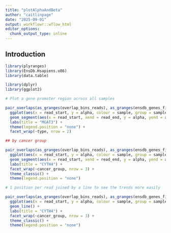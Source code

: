 ```yaml
---
title: "plotAlphaAndBeta"
author: "caitlinpage"
date: "2025-09-01"
output: workflowr::wflow_html
editor_options:
  chunk_output_type: inline
---
```


## Introduction

```r
library(plyranges)
library(EnsDb.Hsapiens.v86)
library(data.table)

library(dplyr)
library(ggplot2)
```


```r

# Plot a gene promoter region across all samples

pair_overlaps(as_granges(overlap_bins_reads), as_granges(ensdb_genes_filt_prom)) %>% data.frame() %>% dplyr::filter(gene_name == "MGAT3") %>%
  ggplot(aes(x = read_start, y = alpha, colour = sample, group = sample)) +
  geom_segment(aes(x = read_start, xend = read_end, y = alpha, yend = alpha)) +
  labs(title = "MGAT3") +
  theme(legend.position = "none") +
  facet_wrap(~type, nrow = 2)

## by cancer group

pair_overlaps(as_granges(overlap_bins_reads), as_granges(ensdb_genes_filt_prom)) %>% data.frame() %>% dplyr::filter(gene_name == "CYTH4") %>%
  ggplot(aes(x = read_start, y = alpha, colour = sample, group = sample)) +
  geom_segment(aes(x = read_start, xend = read_end, y = alpha, yend = alpha), linewidth = 1) +
  labs(title = "CYTH4") +
  facet_wrap(~cancer_group, nrow = 3) +
  theme_classic() +
  theme(legend.position = "none")

# 1 position per read joined by a line to see the trends more easily

pair_overlaps(as_granges(overlap_bins_reads), as_granges(ensdb_genes_filt_prom)) %>% data.frame() %>% dplyr::filter(gene_name == "CYTH4") %>%
  ggplot(aes(x = read_start, y = alpha, colour = sample, group = sample)) +
  geom_line() +
  labs(title = "CYTH4") +
  facet_wrap(~cancer_group, nrow = 3) +
  theme_classic() +
  theme(legend.position = "none")
```

